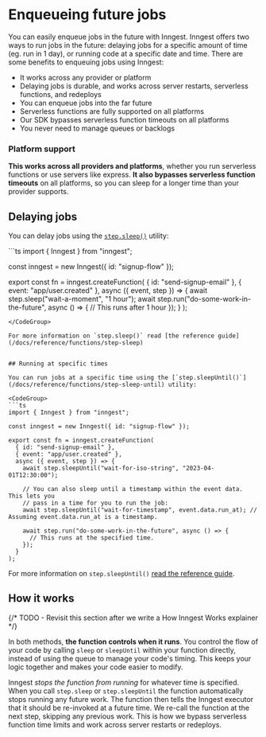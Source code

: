 
# Enqueueing future jobs

You can easily enqueue jobs in the future with Inngest. Inngest offers two ways to run jobs in the future: delaying jobs for a specific amount of time (eg. run in 1 day), or running code at a specific date and time. There are some benefits to enqueuing jobs using Inngest:

- It works across any provider or platform
- Delaying jobs is durable, and works across server restarts, serverless functions, and redeploys
- You can enqueue jobs into the far future
- Serverless functions are fully supported on all platforms
- Our SDK bypasses serverless function timeouts on all platforms
- You never need to manage queues or backlogs

### Platform support

**This works across all providers and platforms**, whether you run serverless functions or use servers like express.  **It also bypasses serverless function timeouts** on all platforms, so you can sleep for a longer time than your provider supports.

## Delaying jobs

You can delay jobs using the [`step.sleep()`](/docs/reference/functions/step-sleep) utility:

<CodeGroup>
```ts
import { Inngest } from "inngest";

const inngest = new Inngest({ id: "signup-flow" });

export const fn = inngest.createFunction(
  { id: "send-signup-email" },
  { event: "app/user.created" },
  async ({ event, step }) => {
    await step.sleep("wait-a-moment", "1 hour");
    await step.run("do-some-work-in-the-future", async () => {
      // This runs after 1 hour
    });
  }
);
```
</CodeGroup>

For more information on `step.sleep()` read [the reference guide](/docs/reference/functions/step-sleep)


## Running at specific times

You can run jobs at a specific time using the [`step.sleepUntil()`](/docs/reference/functions/step-sleep-until) utility:

<CodeGroup>
```ts
import { Inngest } from "inngest";

const inngest = new Inngest({ id: "signup-flow" });

export const fn = inngest.createFunction(
  { id: "send-signup-email" },
  { event: "app/user.created" },
  async ({ event, step }) => {
    await step.sleepUntil("wait-for-iso-string", "2023-04-01T12:30:00");

    // You can also sleep until a timestamp within the event data.  This lets you
    // pass in a time for you to run the job:
    await step.sleepUntil("wait-for-timestamp", event.data.run_at); // Assuming event.data.run_at is a timestamp.

    await step.run("do-some-work-in-the-future", async () => {
      // This runs at the specified time.
    });
  }
);
```
</CodeGroup>

For more information on `step.sleepUntil()` [read the reference guide](/docs/reference/functions/step-sleep-until).

## How it works

{/* TODO - Revisit this section after we write a How Inngest Works explainer */}

In both methods, **the function controls when it runs**.  You control the flow of your code by calling `sleep` or `sleepUntil` within your function directly,
instead of using the queue to manage your code's timing.  This keeps your logic together and makes your code easier to modify.

Inngest *stops the function from running* for whatever time is specified.  When you call `step.sleep` or `step.sleepUntil` the function automatically stops running any future work. The function then tells the Inngest executor that it should be re-invoked at a future time.  We re-call the function at the next step, skipping any previous work.  This is how we bypass serverless function time limits and work across server restarts or redeploys.
